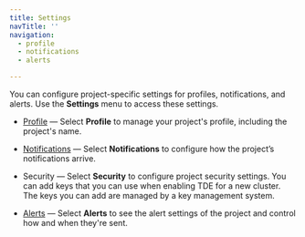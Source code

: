 ```yaml
---
title: Settings
navTitle: ''
navigation:
  - profile
  - notifications
  - alerts

---
```


You can configure project-specific settings for profiles, notifications, and alerts. Use the **Settings** menu to access these settings.

-   [Profile](profile.mdx) — Select **Profile** to manage your project's profile, including the project's name.

-   [Notifications](notifications.mdx) — Select **Notifications** to configure how the project’s notifications arrive.

-   Security — Select **Security** to configure project security settings. You can add keys that you can use when enabling TDE for a new cluster. The keys you can add are managed by a key management system.

-   [Alerts](alerts.mdx) — Select **Alerts** to see the alert settings of the project and control how and when they're sent.
